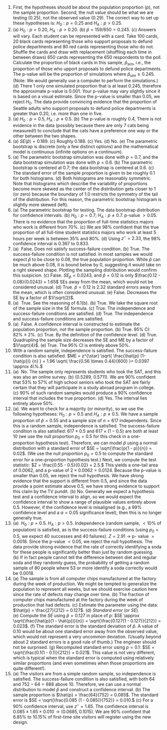 1. First, the hypotheses should be about the population proportion ($p$), not the sample proportion. Second, the null value should be what we are testing (0.25), not the observed value (0.29). The correct way to set up these hypotheses is: $H_0: p = 0.25$ and $H_A: p > 0.25.$
\addtocounter{enumi}{1}

1. \(a) $H_0 : p = 0.20,$  $H_A : p > 0.20.$ (b) $\hat{p} = 159/650 = 0.245.$ (c) Answers will vary. Each student can be represented with a card. Take 100 cards, 20 black cards representing those who support proposals to defund police departments and 80 red cards representing those who do not. Shuffle the cards and draw with replacement (shuffling each time in between draws) 650 cards representing the 650 respondents to the poll. Calculate the proportion of black cards in this sample, $\hat{p}_{sim},$ i.e., the proportion of those who upport proposals to defund police departments. The p-value will be the proportion of simulations where $\hat{p}_{sim} \geq 0.245.$ (Note: We would generally use a computer to perform the simulations.) (d) There 1 only one simulated proportion that is at least 0.245, therefore the  approximate p-value is 0.001. Your p-value may vary slightly since it is based on a visual estimate. Since the p-value is smaller than 0.05, we reject $H_0.$ The data provide convincing evidence that the proportion of Seattle adults who support proposals to defund police departments is greater than 0.20, i.e. more than one in five.
\addtocounter{enumi}{1}

1. \(a) $H_0: p = 0.5$, $H_A: p \ne 0.5$. (b) The p-value is roughly 0.4, There is not evidence in the data (possibly because there are only 7 cats being measured!) to conclude that the cats have a preference one way or the other between the two shapes.
\addtocounter{enumi}{1}

1. \(a) $SE(\hat{p}) = 0.189$. (c) Roughly 0.188. (c) Yes. (d) No. (e) The parametric bootstrap is discrete (only a few distinct options) and the mathematical model is continuous (infinite options on a continuum).
\addtocounter{enumi}{1}

1. \(a) The parametric bootstrap simulation was done with $p=0.7$, and the data bootstrap simulation was done with $p = 0.6.$ (b) The parametric bootstrap is centered at 0.7; the data bootstrap is centered at 0.6. (c) The standard error of the sample proportion is given to be roughly 0.1 for both histograms. (d) Both histograms are reasonably symmetric. Note that histograms which describe the variability of proportions become more skewed as the center of the distribution gets closer to 1 (or zero) because the boundary of 1.0 restricts the symmetry of the tail of the distribution. For this reason, the parametric bootstrap histogram is slightly more skewed (left).
\addtocounter{enumi}{1}

1. \(a) The parametric bootstrap for testing. The data bootstrap distribution for confidence intervals. (b) $H_0: p = 0.7;$ $H_A: p \ne 0.7.$  p-value $> 0.05.$ There is no evidence that the proportion of full-time statistics majors who work is different from 70%. (c) We are 98% confident that the true proportion of all full-time student statistics majors who work at least 5 hours per week is between 35% and 80%. (d) Using $z^\star = 2.33$, the 98% confidence interval is 0.367 to 0.833.
\addtocounter{enumi}{1}

1. \(a)  False. Does not satisfy success-failure condition. (b) True. The success-failure condition is not satisfied. In most samples we would expect $\hat{p}$ to be close to 0.08, the true population proportion. While $\hat{p}$ can be much above 0.08, it is bound below by 0, suggesting it would take on a right skewed shape. Plotting the sampling distribution would confirm this suspicion. (c) False. $SE_{\hat{p}} = 0.0243$, and $\hat{p} = 0.12$ is only $\frac{0.12 - 0.08}{0.0243} = 1.65$ SEs away from the mean, which would not be considered unusual. (d) True. $\hat{p}=0.12$ is 2.32 standard errors away from the mean, which is often considered unusual. (e) False. Decreases the SE by a factor of $1/\sqrt{2}$.
\addtocounter{enumi}{1}

1. \(a)  True. See the reasoning of 6.1(b). (b) True. We take the square root of the sample size in the SE formula. (c) True. The independence and success-failure conditions are satisfied. (d) True. The independence and success-failure conditions are satisfied.
\addtocounter{enumi}{1}

1. \(a)  False. A confidence interval is constructed to estimate the population proportion, not the sample proportion. (b) True. 95% CI: $82\%\ \pm\ 2\%$. (c) True. By the definition of the confidence level. (d) True. Quadrupling the sample size decreases the SE and ME by a factor of $1/\sqrt{4}$. (e) True. The 95% CI is entirely above 50%.
\addtocounter{enumi}{1}

1. With a random sample, independence is satisfied. The success-failure condition is also satisfied. $ME = z^{\star} \sqrt{ \frac{\hat{p} (1-\hat{p})} {n} } = 1.96 \sqrt{ \frac{0.56 \times  0.44}{600} }= 0.0397 \approx 4\%.$
\addtocounter{enumi}{1}

1. \(a)  No. The sample only represents students who took the SAT, and this was also an online survey. (b) (0.5289, 0.5711). We are 90% confident that 53% to 57% of high school seniors who took the SAT are fairly certain that they will participate in a study abroad program in college. (c) 90% of such random samples would produce a 90% confidence interval that includes the true proportion. (d) Yes. The interval lies entirely above 50%.
\addtocounter{enumi}{1}

1. \(a)  We want to check for a majority (or minority), so we use the following hypotheses: $H_0: p = 0.5$ and $H_A: p \neq 0.5$. We have a sample proportion of $\hat{p} = 0.55$ and a sample size of $n = 617$ independents. Since this is a random sample, independence is satisfied. The success-failure condition is also satisfied: $617 \times 0.5$ and $617 \times (1 - 0.5)$ are both at least 10 (we use the null proportion $p_0 = 0.5$ for this check in a one-proportion hypothesis test). Therefore, we can model $\hat{p}$ using a normal distribution with a standard error of $SE = \sqrt{\frac{p(1 - p)}{n}} = 0.02$. (We use the null proportion $p_0 = 0.5$ to compute the standard error for a one-proportion hypothesis test.) Next, we compute the test statistic: $Z = \frac{0.55 - 0.5}{0.02} = 2.5.$ This yields a one-tail area of 0.0062, and a p-value of $2 \times 0.0062 = 0.0124.$ Because the p-value is smaller than 0.05, we reject the null hypothesis. We have strong evidence that the support is different from 0.5, and since the data provide a point estimate above 0.5, we have strong evidence to support this claim by the TV pundit. (b) No. Generally we expect a hypothesis test and a confidence interval to align, so we would expect the confidence interval to show a range of plausible values entirely above 0.5. However, if the confidence level is misaligned (e.g., a 99% confidence level and a $\alpha = 0.05$ significance level), then this is no longer generally true.
\addtocounter{enumi}{1}

1. \(a)  $H_0: p = 0.5$. $H_A: p > 0.5$. Independence (random sample, $<10\%$ of population) is satisfied, as is the success-failure conditions (using $p_0 = 0.5$, we expect 40 successes and 40 failures). $Z = 2.91$ $\to$ p- value $= 0.0018$. Since the p-value $< 0.05$, we reject the null hypothesis. The data provide strong evidence that the rate of correctly identifying a soda for these people is significantly better than just by random guessing. (b) If in fact people cannot tell the difference between diet and regular soda and they randomly guess, the probability of getting a random sample of 80 people where 53 or more identify a soda correctly would be 0.0018.
\addtocounter{enumi}{1}

1. \(a) The sample is from all computer chips manufactured at the factory during the week of production. We might be tempted to generalize the population to represent all weeks, but we should exercise caution here since the rate of defects may change over time. (b) The fraction of computer chips manufactured at the factory during the week of production that had defects. (c) Estimate the parameter using the data: $\hat{p} = \frac{27}{212} = 0.127$. (d) *Standard error* (or $SE$). (e) Compute the $SE$ using $\hat{p} = 0.127$ in place of $p$: $SE \approx \sqrt{\frac{\hat{p}(1 - \hat{p})}{n}} = \sqrt{\frac{0.127(1 - 0.127)}{212}} = 0.023$. (f) The standard error is the standard deviation of $\hat{p}$. A value of 0.10 would be about one standard error away from the observed value, which would not represent a very uncommon deviation. (Usually beyond about 2 standard errors is a good rule of thumb.) The engineer should not be surprised. (g) Recomputed standard error using $p = 0.1$: $SE = \sqrt{\frac{0.1(1 - 0.1)}{212}} = 0.021$. This value is not very different, which is typical when the standard error is computed using relatively similar proportions (and even sometimes when those proportions are quite different!).
\addtocounter{enumi}{1}

1. \(a) The visitors are from a simple random sample, so independence is satisfied. The success-failure condition is also satisfied, with both 64 and $752 - 64 = 688$ above 10. Therefore, we can use a normal distribution to model $\hat{p}$ and construct a confidence interval. (b) The sample proportion is $\hat{p} = \frac{64}{752} = 0.085$. The standard error is $SE = \sqrt{\frac{0.085 (1 - 0.085)}{752}} = 0.010.$ (c) For a 90% confidence interval, use $z^{\star} = 1.65$. The confidence interval is $0.085 \pm 1.65 \times 0.010 \to (0.0685, 0.1015)$. We are 90% confident that 6.85% to 10.15% of first-time site visitors will register using the new design.
\addtocounter{enumi}{1}
